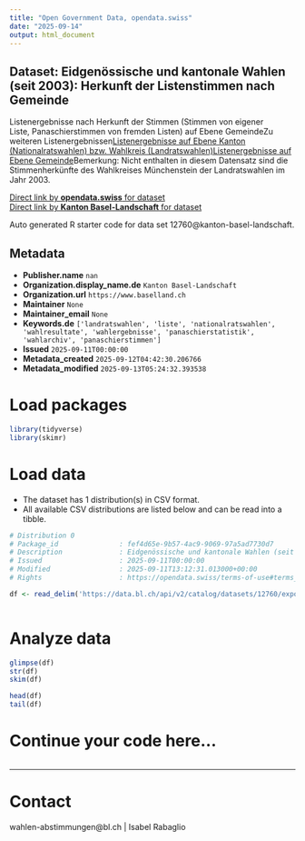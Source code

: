 ```yaml
---
title: "Open Government Data, opendata.swiss"
date: "2025-09-14"
output: html_document
---
```


## Dataset: Eidgenössische und kantonale Wahlen (seit 2003): Herkunft der Listenstimmen nach Gemeinde

Listenergebnisse nach Herkunft der Stimmen (Stimmen von eigener Liste, Panaschierstimmen von fremden Listen) auf Ebene GemeindeZu weiteren Listenergebnissen[Listenergebnisse auf Ebene Kanton (Nationalratswahlen) bzw. Wahlkreis (Landratswahlen)](https://data.bl.ch/explore/dataset/12740)[Listenergebnisse auf Ebene Gemeinde](https://data.bl.ch/explore/dataset/12750)Bemerkung: Nicht enthalten in diesem Datensatz sind die Stimmenherkünfte des Wahlkreises Münchenstein der Landratswahlen im Jahr 2003.

[Direct link by **opendata.swiss** for dataset](https://opendata.swiss/de/dataset/eidgenossische-und-kantonale-wahlen-seit-2003-herkunft-der-listenstimmen-nach-gemeinde)<br>
[Direct link by **Kanton Basel-Landschaft** for dataset](https://data.bl.ch/explore/dataset/12760/)

Auto generated R starter code for data set 12760@kanton-basel-landschaft.

## Metadata

- **Publisher.name** `nan`
- **Organization.display_name.de** `Kanton Basel-Landschaft`
- **Organization.url** `https://www.baselland.ch`
- **Maintainer** `None`
- **Maintainer_email** `None`
- **Keywords.de** `['landratswahlen', 'liste', 'nationalratswahlen', 'wahlresultate', 'wahlergebnisse', 'panaschierstatistik', 'wahlarchiv', 'panaschierstimmen']`
- **Issued** `2025-09-11T00:00:00`
- **Metadata_created** `2025-09-12T04:42:30.206766`
- **Metadata_modified** `2025-09-13T05:24:32.393538`


# Load packages

```r

library(tidyverse)
library(skimr)

```

# Load data

-   The dataset has 1 distribution(s) in CSV format.
-   All available CSV distributions are listed below and can be read into a tibble.

```r

# Distribution 0
# Package_id               : fef4d65e-9b57-4ac9-9069-97a5ad7730d7
# Description              : Eidgenössische und kantonale Wahlen (seit 2003): Herkunft der Listenstimmen nach Gemeinde (csv)
# Issued                   : 2025-09-11T00:00:00
# Modified                 : 2025-09-11T13:12:31.013000+00:00
# Rights                   : https://opendata.swiss/terms-of-use#terms_by

df <- read_delim('https://data.bl.ch/api/v2/catalog/datasets/12760/exports/csv?use_labels=true')



```

# Analyze data

```r

glimpse(df)
str(df)
skim(df)

head(df)
tail(df)

```

# Continue your code here...

```r

```

------------------------------------------------------------------------

# Contact

wahlen-abstimmungen@bl.ch | Isabel Rabaglio
